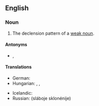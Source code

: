 ==English==

===Noun===
{{en-noun}}

# {{lb|en|grammar}} The declension pattern of a [[weak noun]].

====Antonyms====
* {{l|en|strong declension}}, {{l|en|mixed declension}}

====Translations====
{{trans-top|declension pattern of a weak noun}}
* German: {{t+|de|schwache Deklination|f}}
* Hungarian: {{t|hu|gyenge ragozás}}, {{t|hu|gyenge főnévragozás}}, {{t|hu|gyenge névszóragozás}}
{{trans-mid}}
* Icelandic: {{t|is|[[veikur|veik]] [[beyging]]|f}}
* Russian: {{l|ru|слабый|слабое}} {{l|ru|склоне́ние}} (sláboje sklonénije) {{g|n}}
{{trans-bottom}}